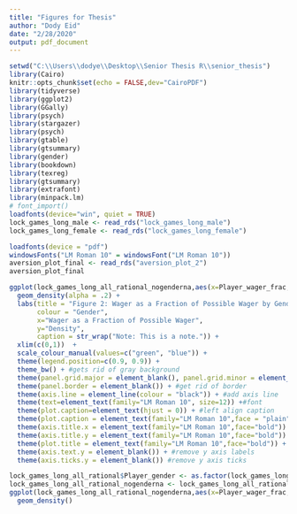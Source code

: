 ```yaml
---
title: "Figures for Thesis"
author: "Dody Eid"
date: "2/28/2020"
output: pdf_document
---
```


```r
setwd("C:\\Users\\dodye\\Desktop\\Senior Thesis R\\senior_thesis")
library(Cairo)
knitr::opts_chunk$set(echo = FALSE,dev="CairoPDF")
library(tidyverse)
library(ggplot2)
library(GGally)
library(psych)
library(stargazer)
library(psych)
library(gtable)
library(gtsummary)
library(gender)
library(bookdown)
library(texreg)
library(gtsummary)
library(extrafont)
library(minpack.lm)
# font_import()
loadfonts(device="win", quiet = TRUE)
lock_games_long_male <- read_rds("lock_games_long_male")
lock_games_long_female <- read_rds("lock_games_long_female")
```

```r
loadfonts(device = "pdf")
windowsFonts("LM Roman 10" = windowsFont("LM Roman 10"))
aversion_plot_final <- read_rds("aversion_plot_2")
aversion_plot_final
```

```r
ggplot(lock_games_long_all_rational_nogenderna,aes(x=Player_wager_frac,fill=Player_gender)) + 
  geom_density(alpha = .2) +
  labs(title = "Figure 2: Wager as a Fraction of Possible Wager by Gender",
       colour = "Gender",
       x="Wager as a Fraction of Possible Wager", 
       y="Density",
       caption = str_wrap("Note: This is a note.")) + 
  xlim(c(0,1))  +
  scale_colour_manual(values=c("green", "blue")) +
  theme(legend.position=c(0.9, 0.9)) +
  theme_bw() + #gets rid of gray background
  theme(panel.grid.major = element_blank(), panel.grid.minor = element_blank()) + #gets rid of grid
  theme(panel.border = element_blank()) + #get rid of border
  theme(axis.line = element_line(colour = "black")) + #add axis line
  theme(text=element_text(family="LM Roman 10", size=12)) +#font
  theme(plot.caption=element_text(hjust = 0)) + #left align caption
  theme(plot.caption = element_text(family="LM Roman 10",face = "plain")) + #plaintext caption
  theme(axis.title.x = element_text(family="LM Roman 10",face="bold")) + #bold x axis title
  theme(axis.title.y = element_text(family="LM Roman 10",face="bold")) +  #bold y axis title
  theme(plot.title = element_text(family="LM Roman 10",face="bold")) + #bold plot title
  theme(axis.text.y = element_blank()) + #remove y axis labels
  theme(axis.ticks.y = element_blank()) #remove y axis ticks
```

```r
lock_games_long_all_rational$Player_gender <- as.factor(lock_games_long_all_rational$Player_gender)
lock_games_long_all_rational_nogenderna <- lock_games_long_all_rational %>% filter(!(is.na(Player_gender)))
ggplot(lock_games_long_all_rational_nogenderna,aes(x=Player_wager_frac,fill=Player_gender)) +
  geom_density()

```


